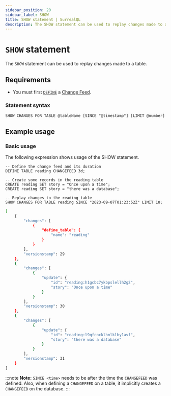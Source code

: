 ```yaml
---
sidebar_position: 20
sidebar_label: SHOW
title: SHOW statement | SurrealQL
description: The SHOW statement can be used to replay changes made to a table.
---
```


# `SHOW` statement

The `SHOW` statement can be used to replay changes made to a table.

## Requirements
- You must first [`DEFINE`](/docs/surrealdb/2.x/surrealql/statements/define/table#example-usage) a [Change Feed](https://surrealdb.com/products/change-data-capture).

### Statement syntax

```surql title="SurrealQL Syntax"
SHOW CHANGES FOR TABLE @tableName [SINCE "@timestamp"] [LIMIT @number]
```

## Example usage
### Basic usage

The following expression shows usage of the SHOW statement.

```surql
-- Define the change feed and its duration
DEFINE TABLE reading CHANGEFEED 3d;

-- Create some records in the reading table
CREATE reading SET story = "Once upon a time";
CREATE reading SET story = "there was a database";

-- Replay changes to the reading table
SHOW CHANGES FOR TABLE reading SINCE "2023-09-07T01:23:52Z" LIMIT 10;
```

```bash title="Response"
[
    {
        "changes": [
            {
                "define_table": {
                    "name": "reading"
                }
            }
        ],
        "versionstamp": 29
    },
    {
        "changes": [
            {
                "update": {
                    "id": "reading:h1gcbc7ykbpslellh2g2",
                    "story": "Once upon a time"
                }
            }
        ],
        "versionstamp": 30
    },
    {
        "changes": [
            {
                "update": {
                    "id": "reading:l9qfcncklhnlklby1avf",
                    "story": "there was a database"
                }
            }
        ],
        "versionstamp": 31
    }
]
```

:::note
__Note:__ `SINCE <time>` needs to be after the time the `CHANGEFEED` was defined. Also, when defining a `CHANGEFEED` on a table, it implicitly creates a `CHANGEFEED` on the database.
:::
